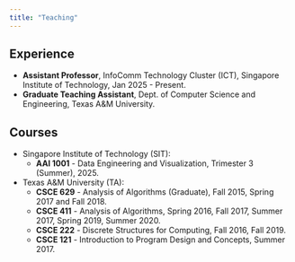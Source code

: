 ```yaml
---
title: "Teaching"
---
```


## Experience

* **Assistant Professor**, InfoComm Technology Cluster (ICT), Singapore Institute of Technology, Jan 2025 - Present.
* **Graduate Teaching Assistant**, Dept. of Computer Science and Engineering, Texas A&M University.

## Courses
* Singapore Institute of Technology (SIT): 
    * **AAI 1001** - Data Engineering and Visualization, Trimester 3 (Summer), 2025.\
* Texas A&M University (TA):
    * **CSCE 629** - Analysis of Algorithms (Graduate), Fall 2015, Spring 2017 and Fall 2018.\
    * **CSCE 411** - Analysis of Algorithms, Spring 2016, Fall 2017, Summer 2017, Spring 2019, Summer 2020.\
    * **CSCE 222** - Discrete Structures for Computing, Fall 2016, Fall 2019.\
    * **CSCE 121** - Introduction to Program Design and Concepts, Summer 2017.\

